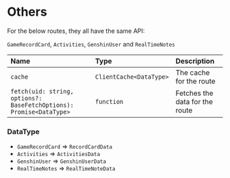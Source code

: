 # Others

For the below routes, they all have the same API:

`GameRecordCard`, `Activities`, `GenshinUser` and `RealTimeNotes`

| Name                                                                | Type                    | Description                    |
| :------------------------------------------------------------------ | :---------------------- | :----------------------------- |
| `cache`                                                             | `ClientCache<DataType>` | The cache for the route        |
| `fetch(uid: string, options?: BaseFetchOptions): Promise<DataType>` | `function`              | Fetches the data for the route |

### DataType

- `GameRecordCard` => `RecordCardData`
- `Activities` => `ActivitiesData`
- `GenshinUser` => `GenshinUserData`
- `RealTimeNotes` => `RealTimeNoteData`
